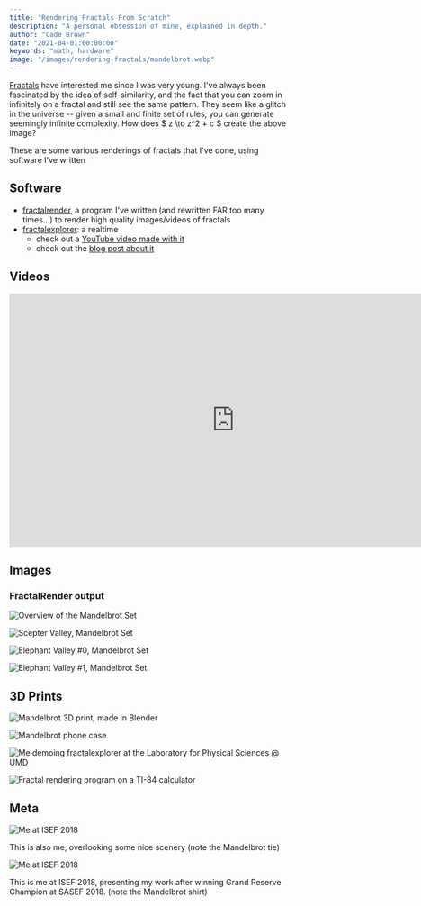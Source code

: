 ```yaml
---
title: "Rendering Fractals From Scratch"
description: "A personal obsession of mine, explained in depth."
author: "Cade Brown"
date: "2021-04-01:00:00:00"
keywords: "math, hardware"
image: "/images/rendering-fractals/mandelbrot.webp"
---
```


[Fractals](https://en.wikipedia.org/wiki/Fractal) have interested me since I was very young. I've always been fascinated by the idea of self-similarity, and the fact that you can zoom in infinitely on a fractal and still see the same pattern. They seem like a glitch in the universe -- given a small and finite set of rules, you can generate seemingly infinite complexity. How does $ z \to z^2 + c $ create the above image?

These are some various renderings of fractals that I've done, using software I've written

## Software

  * [fractalrender](https://github.com/chemicaldevelopment/fractalrender), a program I've written (and rewritten FAR too many times...) to render high quality images/videos of fractals
  * [fractalexplorer](https://github.com/simplesummit/fractalexplorer): a realtime
    * check out a [YouTube video made with it](https://youtu.be/vUrKn34JoRg)
    * check out the [blog post about it](https://simplesummit.github.io/blog/fractalexplorer)

## Videos

<center>
  <iframe width="800" height="450" src="https://www.youtube.com/embed/ynSdQAhDoWQ" title="YouTube video player" frameborder="0" allow="accelerometer; autoplay; clipboard-write; encrypted-media; gyroscope; picture-in-picture" allowfullscreen></iframe>
</center>

## Images

### FractalRender output

![Overview of the Mandelbrot Set](/images/rendering-fractals/mandelbrot.webp)

![Scepter Valley, Mandelbrot Set](/images/rendering-fractals/scepter-0.webp)

![Elephant Valley #0, Mandelbrot Set](/images/rendering-fractals/elephant-0.webp)

![Elephant Valley #1, Mandelbrot Set](/images/rendering-fractals/elephant-1.webp)


## 3D Prints

![Mandelbrot 3D print, made in Blender](/images/rendering-fractals/mandelbrot-3d.webp)

![Mandelbrot phone case](/images/rendering-fractals/phonecase.webp)

![Me demoing fractalexplorer at the Laboratory for Physical Sciences @ UMD](/images/rendering-fractals/demo-lps.webp)

![Fractal rendering program on a TI-84 calculator](/images/rendering-fractals/on-calc.webp)


## Meta

![Me at ISEF 2018](/images/cade/cade-isef-0.webp)

This is also me, overlooking some nice scenery (note the Mandelbrot tie)

![Me at ISEF 2018](/images/cade/cade-isef-1.webp)

This is me at ISEF 2018, presenting my work after winning Grand Reserve Champion at SASEF 2018. (note the Mandelbrot shirt)
